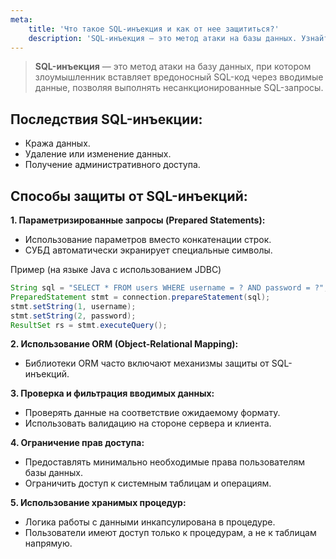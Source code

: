 ```yaml
---
meta:
    title: 'Что такое SQL-инъекция и как от нее защититься?'
    description: 'SQL-инъекция — это метод атаки на базы данных. Узнайте, как защититься с помощью параметризированных запросов, ORM, валидации данных и ограничений прав доступа.'
---
```


> **SQL-инъекция** — это метод атаки на базу данных, при котором злоумышленник вставляет
> вредоносный SQL-код через вводимые данные, позволяя выполнять несанкционированные SQL-запросы.

## Последствия SQL-инъекции:

-   Кража данных.
-   Удаление или изменение данных.
-   Получение административного доступа.

## Способы защиты от SQL-инъекций:

**1. Параметризированные запросы (Prepared Statements):**

-   Использование параметров вместо конкатенации строк.
-   СУБД автоматически экранирует специальные символы.

Пример (на языке Java с использованием JDBC)

```java
String sql = "SELECT * FROM users WHERE username = ? AND password = ?";
PreparedStatement stmt = connection.prepareStatement(sql);
stmt.setString(1, username);
stmt.setString(2, password);
ResultSet rs = stmt.executeQuery();
```

**2. Использование ORM (Object-Relational Mapping):**

-   Библиотеки ORM часто включают механизмы защиты от SQL-инъекций.

**3. Проверка и фильтрация вводимых данных:**

-   Проверять данные на соответствие ожидаемому формату.
-   Использовать валидацию на стороне сервера и клиента.

**4. Ограничение прав доступа:**

-   Предоставлять минимально необходимые права пользователям базы данных.
-   Ограничить доступ к системным таблицам и операциям.

**5. Использование хранимых процедур:**

-   Логика работы с данными инкапсулирована в процедуре.
-   Пользователи имеют доступ только к процедурам, а не к таблицам напрямую.
